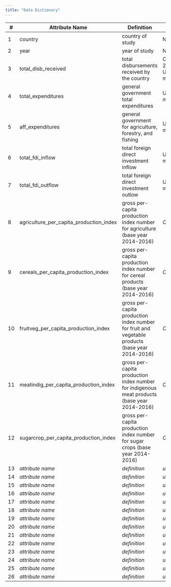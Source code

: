 ```yaml
---
title: "Data Dictionary"
---
```


| #| Attribute Name | Definition     | Unit | Notes |
|--|----------------|----------------|------|-------|
| 1| country                                 |country of study|NA| |
| 2| year                                    |year of study|NA| | 
| 3| total_disb_received                     |total disbursements received by the country|*CHECK* 2022 USD, millions||
| 4| total_expenditures                      |general government total expenditures|USD, millions||
| 5| aff_expenditures                        |general government for agriculture, forestry, and fishing|USD, millions||
| 6| total_fdi_inflow                        |total foreign direct investment inflow|USD, millions||
| 7| total_fdi_outflow                       |total foreign direct investment outlow|USD, millions||
| 8| agriculture_per_capita_production_index |gross per-capita production index number for agriculture (base year 2014-2016)|*CHECK*||
| 9| cereals_per_capita_production_index     |gross per-capita production index number for cereal products (base year 2014-2016)|*CHECK*||
|10| fruitveg_per_capita_production_index    |gross per-capita production index number for fruit and vegetable products (base year 2014-2016)|*CHECK*||
|11| meatindig_per_capita_production_index   |gross per-capita production index number for indigenous meat products (base year 2014-2016)|*CHECK*||
|12| sugarcrop_per_capita_production_index   |gross per-capita production index number for sugar crops (base year 2014-2016)|*CHECK*||
|13| *attribute name*|*definition*|*unit*|*notes*|
|14| *attribute name*|*definition*|*unit*|*notes*|
|15| *attribute name*|*definition*|*unit*|*notes*|
|16| *attribute name*|*definition*|*unit*|*notes*|
|17| *attribute name*|*definition*|*unit*|*notes*|
|18| *attribute name*|*definition*|*unit*|*notes*|
|19| *attribute name*|*definition*|*unit*|*notes*|
|20| *attribute name*|*definition*|*unit*|*notes*|
|21| *attribute name*|*definition*|*unit*|*notes*|
|22| *attribute name*|*definition*|*unit*|*notes*|
|23| *attribute name*|*definition*|*unit*|*notes*|
|24| *attribute name*|*definition*|*unit*|*notes*|
|25| *attribute name*|*definition*|*unit*|*notes*|
|26| *attribute name*|*definition*|*unit*|*notes*|


